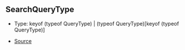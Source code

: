 ## SearchQueryType

- Type: keyof (typeof QueryType) \| (typeof QueryType)\[keyof (typeof QueryType)]

- [Source](https://github.com/Androz2091/discord-player/blob/f2dbc02/packages/discord-player/src/types/types.ts#L183)